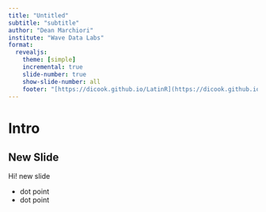 ```yaml
---
title: "Untitled"
subtitle: "subtitle"
author: "Dean Marchiori"
institute: "Wave Data Labs"
format: 
  revealjs:
    theme: [simple]
    incremental: true
    slide-number: true
    show-slide-number: all
    footer: "[https://dicook.github.io/LatinR](https://dicook.github.io/LatinR)"
---
```


# Intro

## New Slide

Hi! new slide  

* dot point  
* dot point  

